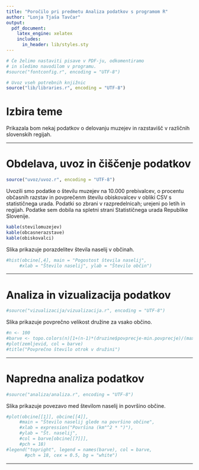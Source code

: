 ```yaml
---
title: "Poročilo pri predmetu Analiza podatkov s programom R"
author: "Lonja Tjaša Tavčar"
output:
  pdf_document:
    latex_engine: xelatex
    includes:
      in_header: lib/styles.sty
---
```


```r
# Če želimo nastaviti pisave v PDF-ju, odkomentiramo
# in sledimo navodilom v programu.
#source("fontconfig.r", encoding = "UTF-8")

# Uvoz vseh potrebnih knjižnic
source("lib/libraries.r", encoding = "UTF-8")
```

# Izbira teme

Prikazala bom nekaj podatkov o delovanju muzejev in razstavišč v različnih slovenskih regijah. 

***

# Obdelava, uvoz in čiščenje podatkov

```r
source("uvoz/uvoz.r", encoding = "UTF-8")
```

Uvozili smo podatke o številu muzejev na 10.000 prebivalcev, o procentu občasnih razstav in povprečenm številu obiskovalcev v obliki CSV s statističnega urada. Podatki so zbrani v razpredelnicah; urejeni po letih in regijah. Podatke sem dobila na spletni strani Statističnega urada Republike Slovenije. 

```r
kable(stevilomuzejev)
kable(obcasnerazstave)
kable(obiskovalci)
```

Slika \ref{fig:histogram} prikazuje porazdelitev števila naselij v občinah.

```r
#hist(obcine[,4], main = "Pogostost števila naselij",
     #xlab = "Število naselij", ylab = "Število občin")
```

***

# Analiza in vizualizacija podatkov

```r
#source("vizualizacija/vizualizacija.r", encoding = "UTF-8")
```

Slika \ref{fig:zemljevid} prikazuje povprečno velikost družine za vsako občino.

```r
#n <- 100
#barve <- topo.colors(n)[1+(n-1)*(druzine$povprecje-min.povprecje)/(max.povprecje-min.povprecje)]
#plot(zemljevid, col = barve)
#title("Povprečno število otrok v družini")
```

***

# Napredna analiza podatkov

```r
#source("analiza/analiza.r", encoding = "UTF-8")
```

Slika \ref{fig:graf} prikazuje povezavo med številom naselij in površino občine.

```r
#plot(obcine[[1]], obcine[[4]],
     #main = "Število naselij glede na površino občine",
     #xlab = expression("Površina (km"^2 * ")"),
     #ylab = "Št. naselij",
     #col = barve[obcine[[7]]],
     #pch = 18)
#legend("topright", legend = names(barve), col = barve,
       #pch = 18, cex = 0.5, bg = "white")
```

***